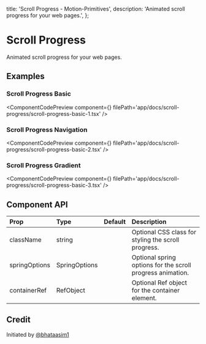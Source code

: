   title: 'Scroll Progress - Motion-Primitives',
  description: 'Animated scroll progress for your web pages.',
};


# Scroll Progress

Animated scroll progress for your web pages.

## Examples

### Scroll Progress Basic

<ComponentCodePreview
  component={<ScrollProgressBasic1 />}
  filePath='app/docs/scroll-progress/scroll-progress-basic-1.tsx'
/>

### Scroll Progress Navigation

<ComponentCodePreview
  component={<ScrollProgressBasic2 />}
  filePath='app/docs/scroll-progress/scroll-progress-basic-2.tsx'
/>

### Scroll Progress Gradient

<ComponentCodePreview
  component={<ScrollProgressBasic3 />}
  filePath='app/docs/scroll-progress/scroll-progress-basic-3.tsx'
/>



## Component API

| Prop          | Type          | Default | Description                                                |
| :------------ | :------------ | :------ | :--------------------------------------------------------- |
| className     | string        |         | Optional CSS class for styling the scroll progress.        |
| springOptions | SpringOptions |         | Optional spring options for the scroll progress animation. |
| containerRef  | RefObject     |         | Optional Ref object for the container element.             |

## Credit

Initiated by [@bhataasim1](https://github.com/bhataasim1)
